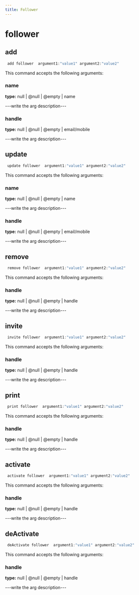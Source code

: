 ```yaml
---
title: Follower
---
```


# follower

## add

```js filename="Terminal" copy
 add follower  argument1:"value1" argument2:"value2"
```

This command accepts the following arguments:

### name
**type:** null | @null | @empty | name

---write the arg description---

### handle
**type:** null | @null | @empty | email/mobile

---write the arg description---


## update

```js filename="Terminal" copy
 update follower  argument1:"value1" argument2:"value2"
```

This command accepts the following arguments:

### name
**type:** null | @null | @empty | name

---write the arg description---

### handle
**type:** null | @null | @empty | email/mobile

---write the arg description---


## remove

```js filename="Terminal" copy
 remove follower  argument1:"value1" argument2:"value2"
```

This command accepts the following arguments:

### handle
**type:** null | @null | @empty | handle

---write the arg description---


## invite

```js filename="Terminal" copy
 invite follower  argument1:"value1" argument2:"value2"
```

This command accepts the following arguments:

### handle
**type:** null | @null | @empty | handle

---write the arg description---


## print

```js filename="Terminal" copy
 print follower  argument1:"value1" argument2:"value2"
```

This command accepts the following arguments:

### handle
**type:** null | @null | @empty | handle

---write the arg description---


## activate

```js filename="Terminal" copy
 activate follower  argument1:"value1" argument2:"value2"
```

This command accepts the following arguments:

### handle
**type:** null | @null | @empty | handle

---write the arg description---


## deActivate

```js filename="Terminal" copy
 deActivate follower  argument1:"value1" argument2:"value2"
```

This command accepts the following arguments:

### handle
**type:** null | @null | @empty | handle

---write the arg description---


